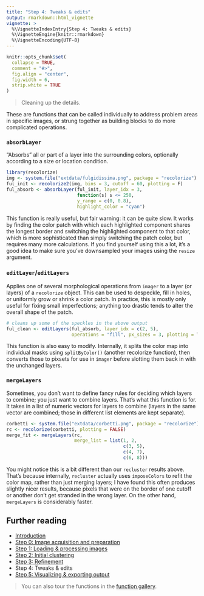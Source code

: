 ```yaml
---
title: "Step 4: Tweaks & edits"
output: rmarkdown::html_vignette
vignette: >
  %\VignetteIndexEntry{Step 4: Tweaks & edits}
  %\VignetteEngine{knitr::rmarkdown}
  %\VignetteEncoding{UTF-8}
---
```


```r
knitr::opts_chunk$set(
  collapse = TRUE,
  comment = "#>", 
  fig.align = "center",
  fig.width = 6,
  strip.white = TRUE
)
```

> Cleaning up the details.

These are functions that can be called individually to address problem areas in specific images, or strung together as building blocks to do more complicated operations.

### `absorbLayer`

"Absorbs" all or part of a layer into the surrounding colors, optionally according to a size or location condition. 

```r
library(recolorize)
img <- system.file("extdata/fulgidissima.png", package = "recolorize")
ful_init <- recolorize2(img, bins = 3, cutoff = 60, plotting = F)
ful_absorb <- absorbLayer(ful_init, layer_idx = 3, 
                          function(s) s <= 250,
                          y_range = c(0, 0.8), 
                          highlight_color = "cyan")
```

This function is really useful, but fair warning: it can be quite slow. It works by finding the color patch with which each highlighted component shares the longest border and switching the highlighted component to that color, which is more sophisticated than simply switching the patch color, but requires many more calculations. If you find yourself using this a lot, it's a good idea to make sure you've downsampled your images using the `resize` argument.

### `editLayer`/`editLayers`

Applies one of several morphological operations from `imager` to a layer (or layers) of a `recolorize` object. This can be used to despeckle, fill in holes, or uniformly grow or shrink a color patch. In practice, this is mostly only useful for fixing small imperfections; anything too drastic tends to alter the overall shape of the patch.

```r
# cleans up some of the speckles in the above output
ful_clean <- editLayers(ful_absorb, layer_idx = c(2, 5),
                        operations = "fill", px_sizes = 3, plotting = T)
```

This function is also easy to modify. Internally, it splits the color map into individual masks using `splitByColor()` (another recolorize function), then converts those to pixsets for use in `imager` before slotting them back in with the unchanged layers.

### `mergeLayers`

Sometimes, you don’t want to define fancy rules for deciding which layers to combine; you just want to combine layers. That’s what this function is for. It takes in a list of numeric vectors for layers to combine (layers in the same vector are combined; those in different list elements are kept separate).

```r
corbetti <- system.file("extdata/corbetti.png", package = "recolorize")
rc <- recolorize(corbetti, plotting = FALSE)
merge_fit <- mergeLayers(rc, 
                         merge_list = list(1, 2, 
                                           c(3, 5),
                                           c(4, 7),
                                           c(6, 8)))
```

You might notice this is a bit different than our `recluster` results above. That’s because internally, `recluster` actually uses `imposeColors` to refit the color map, rather than just merging layers; I have found this often produces slightly nicer results, because pixels that were on the border of one cutoff or another don’t get stranded in the wrong layer. On the other hand, `mergeLayers` is considerably faster.

## Further reading

* [Introduction](Introduction.html)  
* [Step 0: Image acquisition and preparation](step00_prep.html)  
* [Step 1: Loading & processing images](step01_loading.html)  
* [Step 2: Initial clustering](step02_initial_cluster.html)  
* [Step 3: Refinement](step03_refinement.html)  
* Step 4: Tweaks & edits
* [Step 5: Visualizing & exporting output](step05_visualization_export.html)  

> You can also tour the functions in the [function gallery](gallery.html).

